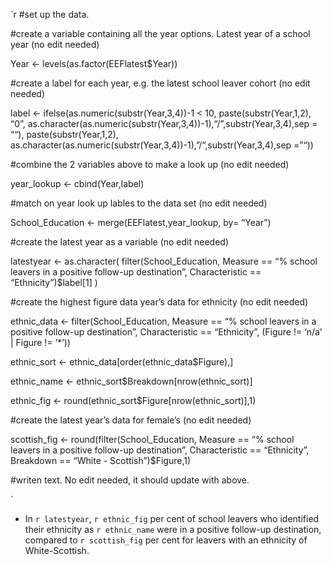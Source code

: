 


`r 
#set up the data.


#create a variable containing all the year options. Latest year of a school year (no edit needed)

Year <- levels(as.factor(EEFlatest$Year))

#create a label for each year, e.g. the latest school leaver cohort (no edit needed)

label <- ifelse(as.numeric(substr(Year,3,4))-1 < 10, paste(substr(Year,1,2), "0", as.character(as.numeric(substr(Year,3,4))-1),"/",substr(Year,3,4),sep = ""),
      paste(substr(Year,1,2), as.character(as.numeric(substr(Year,3,4))-1),"/",substr(Year,3,4),sep = ""))

#combine the 2 variables above to make a look up (no edit needed)

year_lookup <- cbind(Year,label)

#match on year look up lables to the data set (no edit needed)

School_Education <- merge(EEFlatest,year_lookup, by= "Year")

#create the latest year as a variable (no edit needed)

latestyear <- as.character( filter(School_Education, Measure == "% school leavers in a positive follow-up destination",
                            Characteristic == "Ethnicity")$label[1] )

#create the highest figure data year's data for ethnicity (no edit needed)

ethnic_data <- filter(School_Education, Measure == "% school leavers in a positive follow-up destination",
                               Characteristic == "Ethnicity", (Figure != 'n/a' | Figure != '*'))

ethnic_sort <- ethnic_data[order(ethnic_data$Figure),]

ethnic_name <- ethnic_sort$Breakdown[nrow(ethnic_sort)]

ethnic_fig <- round(ethnic_sort$Figure[nrow(ethnic_sort)],1)


#create the latest year's data for female's (no edit needed)

scottish_fig <- round(filter(School_Education, Measure == "% school leavers in a positive follow-up destination",
                                      Characteristic == "Ethnicity", Breakdown == "White - Scottish")$Figure,1)

#writen text. No edit needed, it should update with above.

`

* In `r latestyear`, `r ethnic_fig` per cent of school leavers who identified their ethnicity as `r ethnic_name` were in a positive 
	follow-up destination, compared to `r scottish_fig` per cent for leavers with an ethnicity of White-Scottish.
